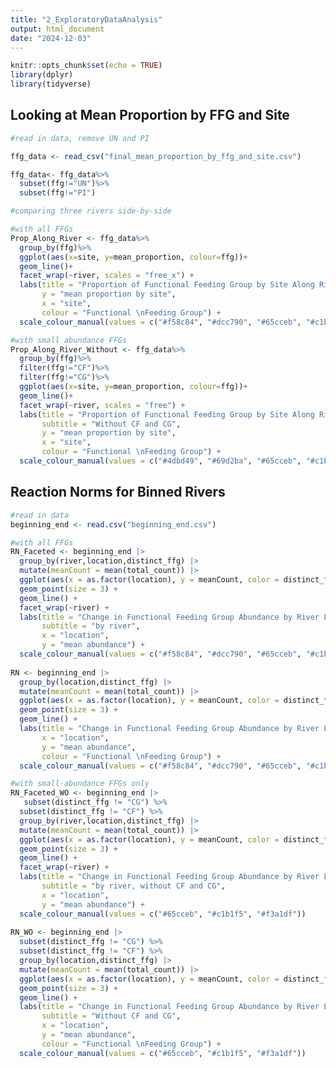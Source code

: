 ```yaml
---
title: "2_ExploratoryDataAnalysis"
output: html_document
date: "2024-12-03"
---
```


```r
knitr::opts_chunk$set(echo = TRUE)
library(dplyr)
library(tidyverse)
```

## Looking at Mean Proportion by FFG and Site
```r
#read in data, remove UN and PI 

ffg_data <- read_csv("final_mean_proportion_by_ffg_and_site.csv")

ffg_data<- ffg_data%>%
  subset(ffg!="UN")%>%
  subset(ffg!="PI")
```

```r
#comparing three rivers side-by-side 

#with all FFGs
Prop_Along_River <- ffg_data%>%
  group_by(ffg)%>%
  ggplot(aes(x=site, y=mean_proportion, colour=ffg))+
  geom_line()+
  facet_wrap(~river, scales = "free_x") +
  labs(title = "Proportion of Functional Feeding Group by Site Along River Gradients", 
       y = "mean proportion by site", 
       x = "site", 
       colour = "Functional \nFeeding Group") + 
  scale_colour_manual(values = c("#f58c84", "#dcc790", "#65cceb", "#c1b1f5", "#f3a1df"))

#with small abundance FFGs
Prop_Along_River_Without <- ffg_data%>%
  group_by(ffg)%>%
  filter(ffg!="CF")%>%
  filter(ffg!="CG")%>%
  ggplot(aes(x=site, y=mean_proportion, colour=ffg))+
  geom_line()+
  facet_wrap(~river, scales = "free") + 
  labs(title = "Proportion of Functional Feeding Group by Site Along River Gradients",
       subtitle = "Without CF and CG",
       y = "mean proportion by site", 
       x = "site", 
       colour = "Functional \nFeeding Group") + 
  scale_colour_manual(values = c("#4dbd49", "#69d2ba", "#65cceb", "#c1b1f5", "#f3a1df"))
```

## Reaction Norms for Binned Rivers 
```r
#read in data 
beginning_end <- read.csv("beginning_end.csv")
```

```r
#with all FFGs
RN_Faceted <- beginning_end |> 
  group_by(river,location,distinct_ffg) |>
  mutate(meanCount = mean(total_count)) |>
  ggplot(aes(x = as.factor(location), y = meanCount, color = distinct_ffg, group = distinct_ffg)) + 
  geom_point(size = 3) +
  geom_line() +
  facet_wrap(~river) + 
  labs(title = "Change in Functional Feeding Group Abundance by River Location",
       subtitle = "by river",
       x = "location", 
       y = "mean abundance") +
  scale_colour_manual(values = c("#f58c84", "#dcc790", "#65cceb", "#c1b1f5", "#f3a1df"))
 
RN <- beginning_end |> 
  group_by(location,distinct_ffg) |>
  mutate(meanCount = mean(total_count)) |>
  ggplot(aes(x = as.factor(location), y = meanCount, color = distinct_ffg, group = distinct_ffg)) + 
  geom_point(size = 3) +
  geom_line() + 
  labs(title = "Change in Functional Feeding Group Abundance by River Location",
       x = "location", 
       y = "mean abundance", 
       colour = "Functional \nFeeding Group") +
  scale_colour_manual(values = c("#f58c84", "#dcc790", "#65cceb", "#c1b1f5", "#f3a1df"))

#with small-abundance FFGs only
RN_Faceted_WO <- beginning_end |> 
   subset(distinct_ffg != "CG") %>%
  subset(distinct_ffg != "CF") %>%
  group_by(river,location,distinct_ffg) |>
  mutate(meanCount = mean(total_count)) |>
  ggplot(aes(x = as.factor(location), y = meanCount, color = distinct_ffg, group = distinct_ffg)) + 
  geom_point(size = 3) +
  geom_line() +
  facet_wrap(~river) + 
  labs(title = "Change in Functional Feeding Group Abundance by River Location",
       subtitle = "by river, without CF and CG", 
       x = "location", 
       y = "mean abundance") + 
  scale_colour_manual(values = c("#65cceb", "#c1b1f5", "#f3a1df"))
 
RN_WO <- beginning_end |> 
  subset(distinct_ffg != "CG") %>%
  subset(distinct_ffg != "CF") %>%
  group_by(location,distinct_ffg) |>
  mutate(meanCount = mean(total_count)) |>
  ggplot(aes(x = as.factor(location), y = meanCount, color = distinct_ffg, group = distinct_ffg)) + 
  geom_point(size = 3) +
  geom_line() + 
  labs(title = "Change in Functional Feeding Group Abundance by River Location",
       subtitle = "Without CF and CG", 
       x = "location", 
       y = "mean abundance", 
       colour = "Functional \nFeeding Group") + 
  scale_colour_manual(values = c("#65cceb", "#c1b1f5", "#f3a1df"))
```


